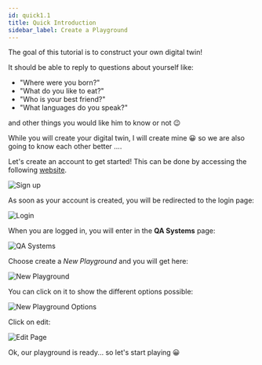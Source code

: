 ```yaml
---
id: quick1.1
title: Quick Introduction
sidebar_label: Create a Playground
---
```




The goal of this tutorial is to construct your own digital twin!

It should be able to reply to questions about yourself like: 
* "Where were you born?"
* "What do you like to eat?"
* "Who is your best friend?"
* "What languages do you speak?"

and other things you would like him to know or not 😉

While you will create your digital twin, I will create mine 😀 so we are also going to know each other better ....

Let's create an account to get started! This can be done by accessing the following [website](https://qanswer-frontend.univ-st-etienne.fr/user/signup).

<Image src='/img/newUI/register.png' alt='Sign up'/>

As soon as your account is created, you will be redirected to the login page:

<Image src='/img/newUI/login.png' alt='Login'/>

When you are logged in, you will enter in the <b>QA Systems</b> page:

<Image src='/img/newUI/qa-systems-empty.png' alt='QA Systems'/>
 

Choose create a <i> New Playground</i> and you will get here:

<Image src='/img/newUI/new-playground.png' alt='New Playground'/>

You can click on it to show the different options possible:

<Image src='/img/newUI/playground-show-edit-button.png' alt='New Playground Options'/>

Click on edit:

<Image src='/img/newUI/edit-page.png' alt='Edit Page'/>


Ok, our playground is ready... so let's start playing 😀
